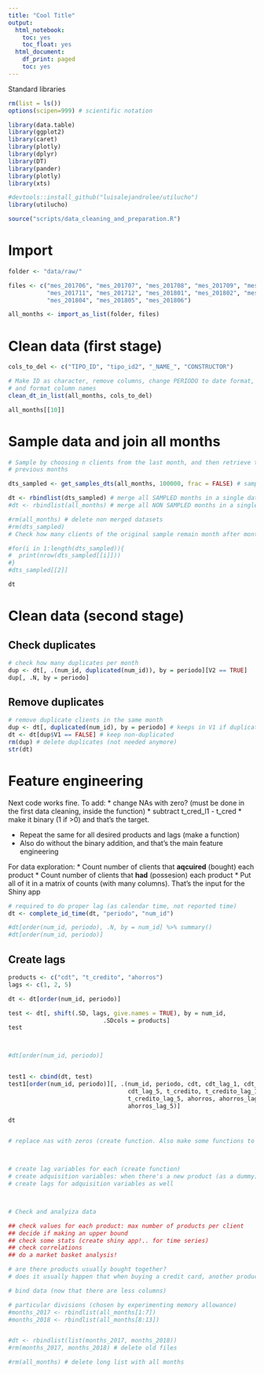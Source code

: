 ```yaml
---
title: "Cool Title"
output:
  html_notebook:
    toc: yes
    toc_float: yes
  html_document:
    df_print: paged
    toc: yes
---
```


Standard libraries
```r
rm(list = ls())
options(scipen=999) # scientific notation

library(data.table)
library(ggplot2)
library(caret)
library(plotly)
library(dplyr)
library(DT)
library(pander)
library(plotly)
library(xts)

#devtools::install_github("luisalejandrolee/utilucho")
library(utilucho)

source("scripts/data_cleaning_and_preparation.R")

```

# Import

```r
folder <- "data/raw/"

files <- c("mes_201706", "mes_201707", "mes_201708", "mes_201709", "mes_201710",
           "mes_201711", "mes_201712", "mes_201801", "mes_201802", "mes_201803",
           "mes_201804", "mes_201805", "mes_201806")

all_months <- import_as_list(folder, files)

```

# Clean data (first stage)
```r

cols_to_del <- c("TIPO_ID", "tipo_id2", "_NAME_", "CONSTRUCTOR")

# Make ID as character, remove columns, change PERIODO to date format,
# and format column names
clean_dt_in_list(all_months, cols_to_del)

```

```r
all_months[[10]]
```

# Sample data and join all months

```r
# Sample by choosing n clients from the last month, and then retrieve those for
# previous months

dts_sampled <- get_samples_dts(all_months, 100000, frac = FALSE) # sample data

dt <- rbindlist(dts_sampled) # merge all SAMPLED months in a single data.table
#dt <- rbindlist(all_months) # merge all NON SAMPLED months in a single data.table

#rm(all_months) # delete non merged datasets
#rm(dts_sampled)
# Check how many clients of the original sample remain month after month

#for(i in 1:length(dts_sampled)){
#  print(nrow(dts_sampled[[i]]))
#}
#dts_sampled[[2]]

dt
```



# Clean data (second stage)
## Check duplicates
```r
# check how many duplicates per month
dup <- dt[, .(num_id, duplicated(num_id)), by = periodo][V2 == TRUE]
dup[, .N, by = periodo]
```
## Remove duplicates
```r
# remove duplicate clients in the same month
dup <- dt[, duplicated(num_id), by = periodo] # keeps in V1 if duplicated
dt <- dt[dup$V1 == FALSE] # keep non-duplicated
rm(dup) # delete duplicates (not needed anymore)
str(dt)
```

# Feature engineering
Next code works fine. To add:
* change NAs with zero? (must be done in the first data cleaning, inside the function)
* subtract t_cred_l1 - t_cred
* make it binary (1 if >0) and that's the target.

* Repeat the same for all desired products and lags (make a function)
* Also do without the binary addition, and that's the main feature engineering

For data exploration: 
* Count number of clients that **aqcuired** (bought) each product
* Count number of clients that **had** (possesion) each product
* Put all of it in a matrix of counts (with many columns). That's the input for
the Shiny app

```r
# required to do proper lag (as calendar time, not reported time)
dt <- complete_id_time(dt, "periodo", "num_id")

#dt[order(num_id, periodo), .N, by = num_id] %>% summary()
#dt[order(num_id, periodo)]
```




## Create lags

```r


products <- c("cdt", "t_credito", "ahorros")
lags <- c(1, 2, 5)

dt <- dt[order(num_id, periodo)]

test <- dt[, shift(.SD, lags, give.names = TRUE), by = num_id,
                           .SDcols = products]
test



#dt[order(num_id, periodo)]


test1 <- cbind(dt, test)
test1[order(num_id, periodo)][, .(num_id, periodo, cdt, cdt_lag_1, cdt_lag_2,
                                  cdt_lag_5, t_credito, t_credito_lag_1, t_credito_lag_2,
                                  t_credito_lag_5, ahorros, ahorros_lag_1, ahorros_lag_2,
                                  ahorros_lag_5)]
```


```r
dt
```


```r

```

```r
# replace nas with zeros (create function. Also make some functions to give give median, etc)



# create lag variables for each (create function)
# create adquisition variables: when there's a new product (as a dummy) and when dropping one
# create lags for adquisition variables as well



# Check and analyiza data

## check values for each product: max number of products per client
## decide if making an upper bound
## check some stats (create shiny app!.. for time series)
## check correlations
## do a market basket analysis!

# are there products usually bought together?
# does it usually happen that when buying a credit card, another product is always owned?

```


```r

# bind data (now that there are less columns)

# particular divisions (chosen by experimenting memory allowance)
#months_2017 <- rbindlist(all_months[1:7])
#months_2018 <- rbindlist(all_months[8:13])


#dt <- rbindlist(list(months_2017, months_2018))
#rm(months_2017, months_2018) # delete old files

#rm(all_months) # delete long list with all months
```























